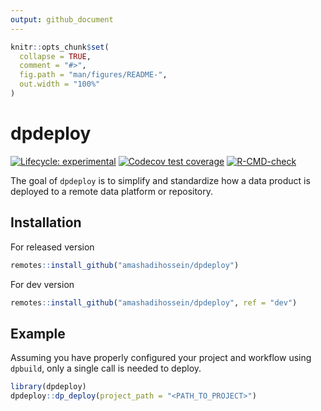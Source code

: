 ```yaml
---
output: github_document
---
```


<!-- README.md is generated from README.Rmd. Please edit that file -->

```r
knitr::opts_chunk$set(
  collapse = TRUE,
  comment = "#>",
  fig.path = "man/figures/README-",
  out.width = "100%"
)
```

# dpdeploy

<!-- badges: start -->
[![Lifecycle: experimental](https://img.shields.io/badge/lifecycle-experimental-orange.svg)](https://lifecycle.r-lib.org/articles/stages.html#experimental)
[![Codecov test coverage](https://codecov.io/gh/amashadihossein/dpdeploy/branch/main/graph/badge.svg)](https://app.codecov.io/gh/amashadihossein/dpdeploy?branch=main)
[![R-CMD-check](https://github.com/amashadihossein/dpdeploy/workflows/R-CMD-check/badge.svg)](https://github.com/amashadihossein/dpdeploy/actions)
<!-- badges: end -->

The goal of `dpdeploy` is to simplify and standardize how a data product is 
deployed to a remote data platform or repository.

## Installation

For released version

```r
remotes::install_github("amashadihossein/dpdeploy")
```

For dev version 

```r
remotes::install_github("amashadihossein/dpdeploy", ref = "dev")
```


## Example

Assuming you have properly configured your project and workflow using `dpbuild`,
 only a single call is needed to deploy.

```r
library(dpdeploy)
dpdeploy::dp_deploy(project_path = "<PATH_TO_PROJECT>")
```
